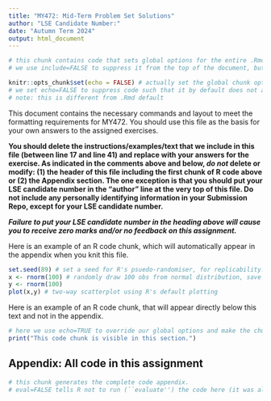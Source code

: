 ```yaml
---
title: "MY472: Mid-Term Problem Set Solutions"
author: "LSE Candidate Number:"
date: "Autumn Term 2024"
output: html_document
---
```


```r
# this chunk contains code that sets global options for the entire .Rmd. 
# we use include=FALSE to suppress it from the top of the document, but it will still appear in the appendix. 

knitr::opts_chunk$set(echo = FALSE) # actually set the global chunk options. 
# we set echo=FALSE to suppress code such that it by default does not appear throughout the document. 
# note: this is different from .Rmd default
```

<!-- DO NOT EDIT THIS LINE OR ANYTHING ABOVE IT, EXCEPT PUTTING YOUR CANDIDATE NUMBER AT THE TOP. ALL OF YOUR WORK SHOULD BE COMPLETED BELOW HERE. -->

This document contains the necessary commands and layout to meet the formatting requirements for MY472. You should use this file as the basis for your own answers to the assigned exercises.

**You should delete the instructions/examples/text that we include in this file (between line 17 and line 41) and replace with your answers for the exercise. As indicated in the comments above and below,  *do not* delete or modify: (1) the header of this file including the first chunk of R code above or (2) the Appendix section. The one exception is that you should put your LSE candidate number in the "author" line at the very top of this file. Do not include any personally identifying information in your Submission Repo, except for your LSE candidate number.**

**_Failure to put your LSE candidate number in the heading above will cause you to receive zero marks and/or no feedback on this assignment._**

Here is an example of an R code chunk, which will automatically appear in the appendix when you knit this file.

```r
set.seed(89) # set a seed for R's psuedo-randomiser, for replicability.
x <- rnorm(100) # randomly draw 100 obs from normal distribution, save as object
y <- rnorm(100) 
plot(x,y) # two-way scatterplot using R's default plotting
```

Here is an example of an R code chunk, that will appear directly below this text and not in the appendix. 

```r
# here we use echo=TRUE to override our global options and make the chunk appear exactly here. 
print("This code chunk is visible in this section.")
```

<!-- DO NOT EDIT THIS LINE OR ANYTHING BELOW IT. ALL OF YOUR WORK SHOULD BE COMPLETED ABOVE. -->

## Appendix: All code in this assignment

```r
# this chunk generates the complete code appendix. 
# eval=FALSE tells R not to run (``evaluate'') the code here (it was already run before).
```